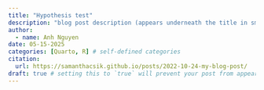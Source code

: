 ```yaml
---
title: "Hypothesis test"
description: "blog post description (appears underneath the title in smaller text) which is included on the listing page"
author:
  - name: Anh Nguyen
date: 05-15-2025
categories: [Quarto, R] # self-defined categories
citation: 
  url: https://samanthacsik.github.io/posts/2022-10-24-my-blog-post/ 
draft: true # setting this to `true` will prevent your post from appearing on your listing page until you're ready!
---
```


